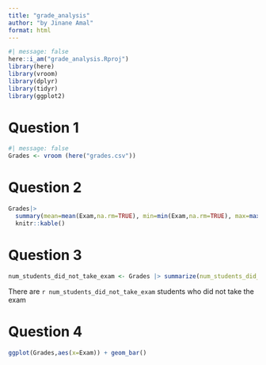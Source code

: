 ```yaml
---
title: "grade_analysis"
author: "by Jinane Amal"
format: html
---
```

```r
#| message: false 
here::i_am("grade_analysis.Rproj")
library(here)
library(vroom)
library(dplyr)
library(tidyr)
library(ggplot2)
```

# Question 1 
```r
#| message: false 
Grades <- vroom (here("grades.csv"))
```
# Question 2
```r
Grades|>
  summary(mean=mean(Exam,na.rm=TRUE), min=min(Exam,na.rm=TRUE), max=max(Exam,na.rm=TRUE),median=median(Exam,na.rm=TRUE)) |>
  knitr::kable()

```
# Question 3

```r
num_students_did_not_take_exam <- Grades |> summarize(num_students_did_not_take_exam = sum(is.na(Exam)))
```

There are `r num_students_did_not_take_exam` students who did not take the exam

# Question 4

```r
ggplot(Grades,aes(x=Exam)) + geom_bar()

```


